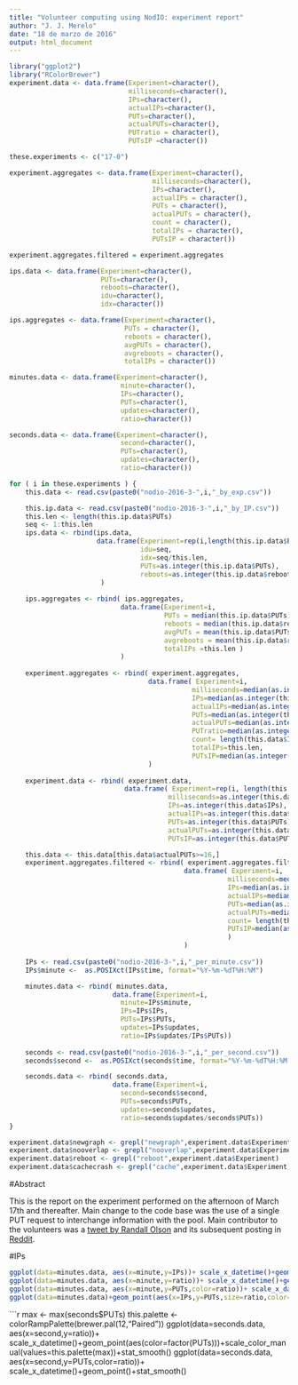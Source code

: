 ```yaml
---
title: "Volunteer computing using NodIO: experiment report"
author: "J. J. Merelo"
date: "18 de marzo de 2016"
output: html_document
---
```


```r

library("ggplot2")
library("RColorBrewer")
experiment.data <- data.frame(Experiment=character(),
                              milliseconds=character(),                           
                              IPs=character(), 
                              actualIPs=character(),
                              PUTs=character(),
                              actualPUTs=character(),
                              PUTratio = character(),
                              PUTsIP =character())

these.experiments <- c("17-0")

experiment.aggregates <- data.frame(Experiment=character(),
                                    milliseconds=character(),
                                    IPs=character(),
                                    actualIPs = character(),
                                    PUTs = character(),
                                    actualPUTs = character(),
                                    count = character(),
                                    totalIPs = character(),
                                    PUTsIP = character())

experiment.aggregates.filtered = experiment.aggregates

ips.data <- data.frame(Experiment=character(),                      
                       PUTs=character(),
                       reboots=character(),
                       idu=character(),
                       idx=character())

ips.aggregates <- data.frame(Experiment=character(),
                             PUTs = character(),
                             reboots = character(),
                             avgPUTs = character(),
                             avgreboots = character(),
                             totalIPs = character())

minutes.data <- data.frame(Experiment=character(),                      
                            minute=character(),
                            IPs=character(),
                            PUTs=character(),
                            updates=character(),
                            ratio=character())

seconds.data <- data.frame(Experiment=character(),                      
                            second=character(),
                            PUTs=character(),
                            updates=character(),
                            ratio=character())

for ( i in these.experiments ) {
    this.data <- read.csv(paste0("nodio-2016-3-",i,"_by_exp.csv"))

    this.ip.data <- read.csv(paste0("nodio-2016-3-",i,"_by_IP.csv"))
    this.len <- length(this.ip.data$PUTs)
    seq <- 1:this.len
    ips.data <- rbind(ips.data,
                      data.frame(Experiment=rep(i,length(this.ip.data$PUTs)),
                                 idu=seq,
                                 idx=seq/this.len,
                                 PUTs=as.integer(this.ip.data$PUTs),
                                 reboots=as.integer(this.ip.data$reboots))
                       )
    
    ips.aggregates <- rbind( ips.aggregates,
                            data.frame(Experiment=i,
                                       PUTs = median(this.ip.data$PUTs),
                                       reboots = median(this.ip.data$reboots),
                                       avgPUTs = mean(this.ip.data$PUTs),
                                       avgreboots = mean(this.ip.data$reboots),
                                       totalIPs =this.len )
                            )
    
    experiment.aggregates <- rbind( experiment.aggregates,
                                   data.frame( Experiment=i,                   
                                              milliseconds=median(as.integer(this.data$milliseconds)),
                                              IPs=median(as.integer(this.data$IPs)),
                                              actualIPs=median(as.integer(this.data$actualIPs)),
                                              PUTs=median(as.integer(this.data$PUTs)),
                                              actualPUTs=median(as.integer(this.data$actualPUTs)),
                                              PUTratio=median(as.integer(this.data$actualPUTs)/as.integer(this.data$PUTs)),
                                              count= length(this.data$IPs),
                                              totalIPs=this.len,
                                              PUTsIP=median(as.integer(this.data$PUTs)/as.integer(this.data$IPs)))
                                   )
    
    experiment.data <- rbind( experiment.data,
                             data.frame( Experiment=rep(i, length(this.data$IPs)),                   
                                        milliseconds=as.integer(this.data$milliseconds),
                                        IPs=as.integer(this.data$IPs),
                                        actualIPs=as.integer(this.data$actualIPs),
                                        PUTs=as.integer(this.data$PUTs),
                                        actualPUTs=as.integer(this.data$actualPUTs),
                                        PUTsIP=as.integer(this.data$PUTs)/as.integer(this.data$IPs)))

    this.data <- this.data[this.data$actualPUTs>=16,]
    experiment.aggregates.filtered <- rbind( experiment.aggregates.filtered,
                                            data.frame( Experiment=i,                   
                                                       milliseconds=median(as.integer(this.data$milliseconds)),
                                                       IPs=median(as.integer(this.data$IPs)),
                                                       actualIPs=median(as.integer(this.data$actualIPs)),
                                                       PUTs=median(as.integer(this.data$PUTs)),
                                                       actualPUTs=median(as.integer(this.data$actualPUTs)),
                                                       count= length(this.data$IPs),
                                                       PUTsIP=median(as.integer(this.data$PUTs)/as.integer(this.data$IPs))
                                                       )
                                            )
    
    IPs <- read.csv(paste0("nodio-2016-3-",i,"_per_minute.csv"))
    IPs$minute <-  as.POSIXct(IPs$time, format="%Y-%m-%dT%H:%M")

    minutes.data <- rbind( minutes.data,
                          data.frame(Experiment=i,                      
                            minute=IPs$minute,
                            IPs=IPs$IPs,
                            PUTs=IPs$PUTs,
                            updates=IPs$updates,
                            ratio=IPs$updates/IPs$PUTs))
    
    seconds <- read.csv(paste0("nodio-2016-3-",i,"_per_second.csv"))
    seconds$second <-  as.POSIXct(seconds$time, format="%Y-%m-%dT%H:%M:%S")

    seconds.data <- rbind( seconds.data,
                          data.frame(Experiment=i,                      
                            second=seconds$second,
                            PUTs=seconds$PUTs,
                            updates=seconds$updates,
                            ratio=seconds$updates/seconds$PUTs))
}

experiment.data$newgraph <- grepl("newgraph",experiment.data$Experiment)
experiment.data$nooverlap <- grepl("nooverlap",experiment.data$Experiment)
experiment.data$reboot <- grepl("reboot",experiment.data$Experiment)
experiment.data$cachecrash <- grepl("cache",experiment.data$Experiment)

```

#Abstract

This is the report on the experiment performed on the afternoon of March 17th and thereafter. Main change to the code base was the use of a single PUT request to interchange information with the pool. Main contributor to the volunteers was a [tweet by Randall Olson](https://twitter.com/randal_olson/status/710534806090682368) and its subsequent posting in [Reddit](https://twitter.com/PureValueLtd/status/710543530503102464).

#IPs

```r
ggplot(data=minutes.data, aes(x=minute,y=IPs))+ scale_x_datetime()+geom_line()+stat_smooth()
ggplot(data=minutes.data, aes(x=minute,y=ratio))+ scale_x_datetime()+geom_line()+stat_smooth()
ggplot(data=minutes.data, aes(x=minute,y=PUTs,color=ratio))+ scale_x_datetime()+geom_point()+stat_smooth()
ggplot(data=minutes.data)+geom_point(aes(x=IPs,y=PUTs,size=ratio,color=updates))

```

```r
max <- max(seconds$PUTs)
this.palette <- colorRampPalette(brewer.pal(12,"Paired"))
ggplot(data=seconds.data, aes(x=second,y=ratio))+ scale_x_datetime()+geom_point(aes(color=factor(PUTs)))+scale_color_manual(values=this.palette(max))+stat_smooth()
ggplot(data=seconds.data, aes(x=second,y=PUTs,color=ratio))+ scale_x_datetime()+geom_point()+stat_smooth()


